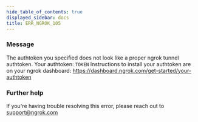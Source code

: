 ```yaml
---
hide_table_of_contents: true
displayed_sidebar: docs
title: ERR_NGROK_105
---
```


### Message

The authtoken you specified does not look like a proper ngrok tunnel authtoken.
Your authtoken: `TOKEN`
Instructions to install your authtoken are on your ngrok dashboard:
https://dashboard.ngrok.com/get-started/your-authtoken

<ErrorDetails />

### Further help

If you're having trouble resolving this error, please reach out to [support@ngrok.com](mailto:support@ngrok.com?subject=Help%20with%20ERR_NGROK_105)
